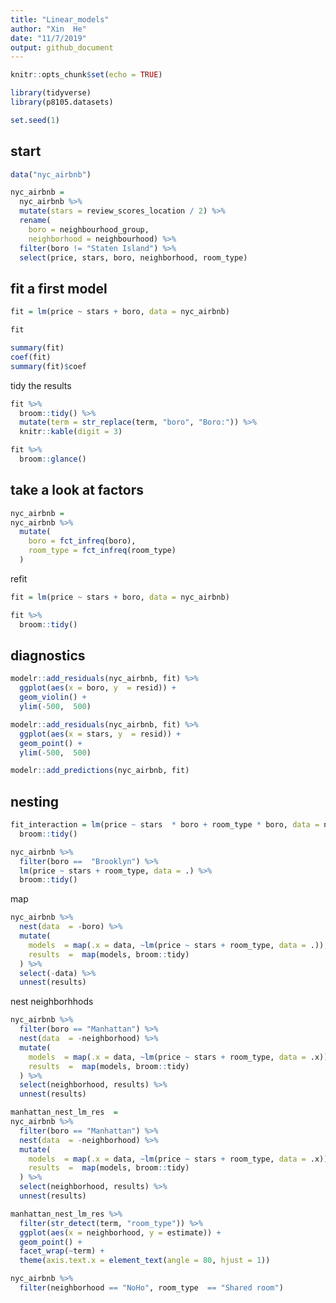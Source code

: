 ```yaml
---
title: "Linear_models"
author: "Xin  He"
date: "11/7/2019"
output: github_document
---
```


```r
knitr::opts_chunk$set(echo = TRUE)

library(tidyverse)
library(p8105.datasets)

set.seed(1)
```

## start

```r
data("nyc_airbnb")

nyc_airbnb = 
  nyc_airbnb %>% 
  mutate(stars = review_scores_location / 2) %>% 
  rename(
    boro = neighbourhood_group,
    neighborhood = neighbourhood) %>% 
  filter(boro != "Staten Island") %>% 
  select(price, stars, boro, neighborhood, room_type)
```

## fit a first model

```r
fit = lm(price ~ stars + boro, data = nyc_airbnb)
```

```r
fit

summary(fit)
coef(fit)
summary(fit)$coef
```

tidy the results

```r
fit %>% 
  broom::tidy() %>% 
  mutate(term = str_replace(term, "boro", "Boro:")) %>% 
  knitr::kable(digit = 3)

fit %>% 
  broom::glance()
```

## take a look at factors

```r
nyc_airbnb = 
nyc_airbnb %>% 
  mutate(
    boro = fct_infreq(boro),
    room_type = fct_infreq(room_type)
  )
```

refit

```r
fit = lm(price ~ stars + boro, data = nyc_airbnb)

fit %>%
  broom::tidy()
```


## diagnostics

```r
modelr::add_residuals(nyc_airbnb, fit) %>% 
  ggplot(aes(x = boro, y  = resid)) + 
  geom_violin() + 
  ylim(-500,  500)
```

```r
modelr::add_residuals(nyc_airbnb, fit) %>% 
  ggplot(aes(x = stars, y  = resid)) + 
  geom_point() + 
  ylim(-500,  500)

modelr::add_predictions(nyc_airbnb, fit)
```

## nesting

```r
fit_interaction = lm(price ~ stars  * boro + room_type * boro, data = nyc_airbnb) %>% 
  broom::tidy()
```

```r
nyc_airbnb %>% 
  filter(boro ==  "Brooklyn") %>% 
  lm(price ~ stars + room_type, data = .) %>%
  broom::tidy()
```

map

```r
nyc_airbnb %>% 
  nest(data  = -boro) %>% 
  mutate(
    models  = map(.x = data, ~lm(price ~ stars + room_type, data = .)),
    results  =  map(models, broom::tidy)
  ) %>% 
  select(-data) %>% 
  unnest(results)
```

nest neighborhhods

```r
nyc_airbnb %>% 
  filter(boro == "Manhattan") %>% 
  nest(data  = -neighborhood) %>% 
  mutate(
    models  = map(.x = data, ~lm(price ~ stars + room_type, data = .x)),
    results  =  map(models, broom::tidy)
  ) %>% 
  select(neighborhood, results) %>% 
  unnest(results)
```

```r
manhattan_nest_lm_res  = 
nyc_airbnb %>% 
  filter(boro == "Manhattan") %>% 
  nest(data  = -neighborhood) %>% 
  mutate(
    models  = map(.x = data, ~lm(price ~ stars + room_type, data = .x)),
    results  =  map(models, broom::tidy)
  ) %>% 
  select(neighborhood, results) %>% 
  unnest(results)
```

```r
manhattan_nest_lm_res %>% 
  filter(str_detect(term, "room_type")) %>% 
  ggplot(aes(x = neighborhood, y = estimate)) + 
  geom_point() + 
  facet_wrap(~term) + 
  theme(axis.text.x = element_text(angle = 80, hjust = 1))
```

```r
nyc_airbnb %>% 
  filter(neighborhood == "NoHo", room_type  == "Shared room")
```













